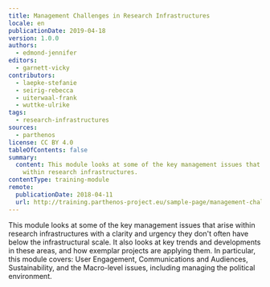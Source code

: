 ```yaml
---
title: Management Challenges in Research Infrastructures
locale: en
publicationDate: 2019-04-18
version: 1.0.0
authors:
  - edmond-jennifer
editors:
  - garnett-vicky
contributors:
  - laepke-stefanie
  - seirig-rebecca
  - uiterwaal-frank
  - wuttke-ulrike
tags:
  - research-infrastructures
sources:
  - parthenos
license: CC BY 4.0
tableOfContents: false
summary:
  content: This module looks at some of the key management issues that arise
    within research infrastructures.
contentType: training-module
remote:
  publicationDate: 2018-04-11
  url: http://training.parthenos-project.eu/sample-page/management-challenges/
---
```

This module looks at some of the key management issues that arise within research infrastructures with a clarity and urgency they don't often have below the infrastructural scale. It also looks at key trends and developments in these areas, and how exemplar projects are applying them. In particular, this module covers: User Engagement, Communications and Audiences, Sustainability, and the Macro-level issues, including managing the political environment.
